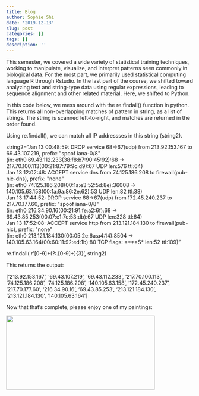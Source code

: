 ```yaml
---
title: Blog
author: Sophie Shi
date: '2019-12-13'
slug: post
categories: []
tags: []
description: ''
---
```

This semester, we covered a wide variety of statistical training techniques, working to manipulate, visualize, and interpret patterns seen commonly in biological data. For the most part, we primarily used statistical computing language R through Rstudio. In the last part of the course, we shifted toward analyzing text and string-type data using regular expressions, leading to sequence alignment and other related material. Here, we shifted to Python. 

In this code below, we mess around with the re.findall() function in python. This returns all non-overlapping matches of pattern in string, as a list of strings. The string is scanned left-to-right, and matches are returned in the order found. 

Using re.findall(), we can match all IP addressses in this string (string2).


string2="Jan 13 00:48:59: DROP service 68->67(udp) from 213.92.153.167 to 69.43.107.219, prefix: \"spoof iana-0/8\" \
(in: eth0 69.43.112.233(38:f8:b7:90:45:92):68 -> 217.70.100.113(00:21:87:79:9c:d9):67 UDP len:576 ttl:64) \
Jan 13 12:02:48: ACCEPT service dns from 74.125.186.208 to firewall(pub-nic-dns), prefix: \"none\" \
(in: eth0 74.125.186.208(00:1a:e3:52:5d:8e):36008 -> 140.105.63.158(00:1a:9a:86:2e:62):53 UDP len:82 ttl:38) \
Jan 13 17:44:52: DROP service 68->67(udp) from 172.45.240.237 to 217.70.177.60, prefix: \"spoof iana-0/8\" \
(in: eth0 216.34.90.16(00:21:91:fe:a2:6f):68 -> 69.43.85.253(00:07:e1:7c:53:db):67 UDP len:328 ttl:64) \
Jan 13 17:52:08: ACCEPT service http from 213.121.184.130 to firewall(pub-nic), prefix: \"none\" \
(in: eth0 213.121.184.130(00:05:2e:6a:a4:14):8504 -> 140.105.63.164(00:60:11:92:ed:1b):80 TCP flags: ****S* len:52 ttl:109)"

re.findall( r'[0-9]+(?:\.[0-9]+){3}', string2)

This returns the output: 

['213.92.153.167',
 '69.43.107.219',
 '69.43.112.233',
 '217.70.100.113',
 '74.125.186.208',
 '74.125.186.208',
 '140.105.63.158',
 '172.45.240.237',
 '217.70.177.60',
 '216.34.90.16',
 '69.43.85.253',
 '213.121.184.130',
 '213.121.184.130',
 '140.105.63.164']
 
 Now that that's complete, please enjoy one of my paintings: 

![](/blog/post1_files/art1.png){width=400px height=200px}
